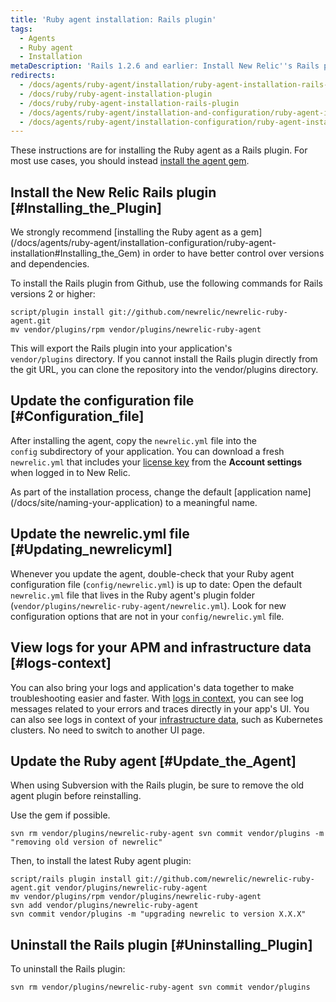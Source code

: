 ```yaml
---
title: 'Ruby agent installation: Rails plugin'
tags:
  - Agents
  - Ruby agent
  - Installation
metaDescription: 'Rails 1.2.6 and earlier: Install New Relic''s Rails plugin as a gem in order to have better control over versions and dependencies.'
redirects:
  - /docs/agents/ruby-agent/installation/ruby-agent-installation-rails-plugin
  - /docs/ruby/ruby-agent-installation-plugin
  - /docs/ruby/ruby-agent-installation-rails-plugin
  - /docs/agents/ruby-agent/installation-and-configuration/ruby-agent-installation-rails-plugin
  - /docs/agents/ruby-agent/installation-configuration/ruby-agent-installation-rails-plugin
---
```


These instructions are for installing the Ruby agent as a Rails plugin. For most use cases, you should instead [install the agent gem](/docs/agents/ruby-agent/installation-configuration/ruby-agent-installation#Installing_the_Gem).

## Install the New Relic Rails plugin [#Installing_the_Plugin]

<Callout variant="important">
  We strongly recommend [installing the Ruby agent as a gem](/docs/agents/ruby-agent/installation-configuration/ruby-agent-installation#Installing_the_Gem) in order to have better control over versions and dependencies.
</Callout>

To install the Rails plugin from Github, use the following commands for Rails versions 2 or higher:

```
script/plugin install git://github.com/newrelic/newrelic-ruby-agent.git
mv vendor/plugins/rpm vendor/plugins/newrelic-ruby-agent
```

This will export the Rails plugin into your application's `vendor/plugins` directory. If you cannot install the Rails plugin directly from the git URL, you can clone the repository into the vendor/plugins directory.

## Update the configuration file [#Configuration_file]

After installing the agent, copy the `newrelic.yml` file into the `config` subdirectory of your application. You can download a fresh `newrelic.yml` that includes your [license key](/docs/subscriptions/license-key) from the **Account settings** when logged in to New Relic.

<Callout variant="important">
  As part of the installation process, change the default [application name](/docs/site/naming-your-application) to a meaningful name.
</Callout>

## Update the newrelic.yml file [#Updating_newrelicyml]

Whenever you update the agent, double-check that your Ruby agent configuration file (`config/newrelic.yml`) is up to date: Open the default `newrelic.yml` file that lives in the Ruby agent's plugin folder (`vendor/plugins/newrelic-ruby-agent/newrelic.yml`). Look for new configuration options that are not in your `config/newrelic.yml` file.

## View logs for your APM and infrastructure data [#logs-context]

You can also bring your logs and application's data together to make troubleshooting easier and faster. With [logs in context](/docs/logs/logs-context/configure-logs-context-ruby/), you can see log messages related to your errors and traces directly in your app's UI. You can also see logs in context of your [infrastructure data](/docs/logs/forward-logs/forward-your-logs-using-infrastructure-agent/), such as Kubernetes clusters. No need to switch to another UI page.

## Update the Ruby agent [#Update_the_Agent]

When using Subversion with the Rails plugin, be sure to remove the old agent plugin before reinstalling.

<Callout variant="tip">
  Use the gem if possible.
</Callout>

```
svn rm vendor/plugins/newrelic-ruby-agent svn commit vendor/plugins -m "removing old version of newrelic"
```

Then, to install the latest Ruby agent plugin:

```
script/rails plugin install git://github.com/newrelic/newrelic-ruby-agent.git vendor/plugins/newrelic-ruby-agent
mv vendor/plugins/rpm vendor/plugins/newrelic-ruby-agent
svn add vendor/plugins/newrelic-ruby-agent
svn commit vendor/plugins -m "upgrading newrelic to version X.X.X"
```

## Uninstall the Rails plugin [#Uninstalling_Plugin]

To uninstall the Rails plugin:

```
svn rm vendor/plugins/newrelic-ruby-agent svn commit vendor/plugins
```
